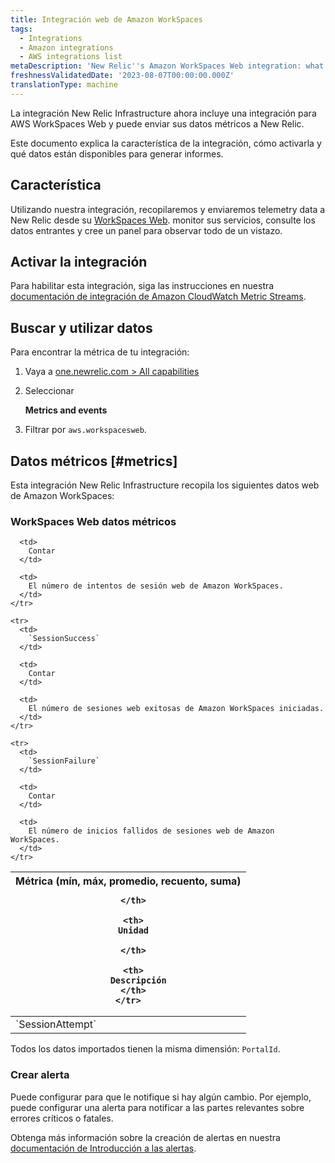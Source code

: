 ```yaml
---
title: Integración web de Amazon WorkSpaces
tags:
  - Integrations
  - Amazon integrations
  - AWS integrations list
metaDescription: 'New Relic''s Amazon WorkSpaces Web integration: what data it reports and how to enable it.'
freshnessValidatedDate: '2023-08-07T00:00:00.000Z'
translationType: machine
---
```


La integración New Relic Infrastructure ahora incluye una integración para AWS WorkSpaces Web y puede enviar sus datos métricos a New Relic.

Este documento explica la característica de la integración, cómo activarla y qué datos están disponibles para generar informes.

## Característica

Utilizando nuestra integración, recopilaremos y enviaremos telemetry data a New Relic desde su [WorkSpaces Web](https://aws.amazon.com/workspaces/web). monitor sus servicios, consulte los datos entrantes y cree un panel para observar todo de un vistazo.

## Activar la integración

Para habilitar esta integración, siga las instrucciones en nuestra [documentación de integración de Amazon CloudWatch Metric Streams](/docs/infrastructure/amazon-integrations/connect/aws-metric-stream-setup/).

## Buscar y utilizar datos

Para encontrar la métrica de tu integración:

1. Vaya a [one.newrelic.com > All capabilities](https://one.newrelic.com/all-capabilities)

2. Seleccionar

   <DNT>**Metrics and events**</DNT>

3. Filtrar por `aws.workspacesweb`.

## Datos métricos [#metrics]

Esta integración New Relic Infrastructure recopila los siguientes datos web de Amazon WorkSpaces:

### WorkSpaces Web datos métricos

<table>
  <thead>
    <tr>
      <th style={{ width: "200px" }}>
        Métrica (mín, máx, promedio, recuento, suma)  

      </th>

      <th>
        Unidad  

      </th>

      <th>
        Descripción
      </th>
    </tr>
  </thead>

  <tbody>
    <tr>
      <td>
        `SessionAttempt`
      </td>

      <td>
        Contar
      </td>

      <td>
        El número de intentos de sesión web de Amazon WorkSpaces.
      </td>
    </tr>

    <tr>
      <td>
        `SessionSuccess`
      </td>

      <td>
        Contar
      </td>

      <td>
        El número de sesiones web exitosas de Amazon WorkSpaces iniciadas.
      </td>
    </tr>

    <tr>
      <td>
        `SessionFailure`
      </td>

      <td>
        Contar
      </td>

      <td>
        El número de inicios fallidos de sesiones web de Amazon WorkSpaces.
      </td>
    </tr>
  </tbody>
</table>

Todos los datos importados tienen la misma dimensión: `PortalId`.

### Crear alerta

Puede configurar <InlinePopover type="alerts"/>para que le notifique si hay algún cambio. Por ejemplo, puede configurar una alerta para notificar a las partes relevantes sobre errores críticos o fatales.

Obtenga más información sobre la creación de alertas en nuestra [documentación de Introducción a las alertas](/docs/alerts-applied-intelligence/new-relic-alerts/learn-alerts/introduction-alerts/).